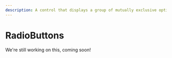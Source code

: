 ---
description: A control that displays a group of mutually exclusive options with keyboarding and accessibility support.
---

# RadioButtons

We're still working on this, coming soon!

